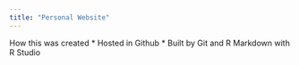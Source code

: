 ```yaml
---
title: "Personal Website"
---
```


How this was created
* Hosted in Github
* Built by Git and R Markdown with R Studio